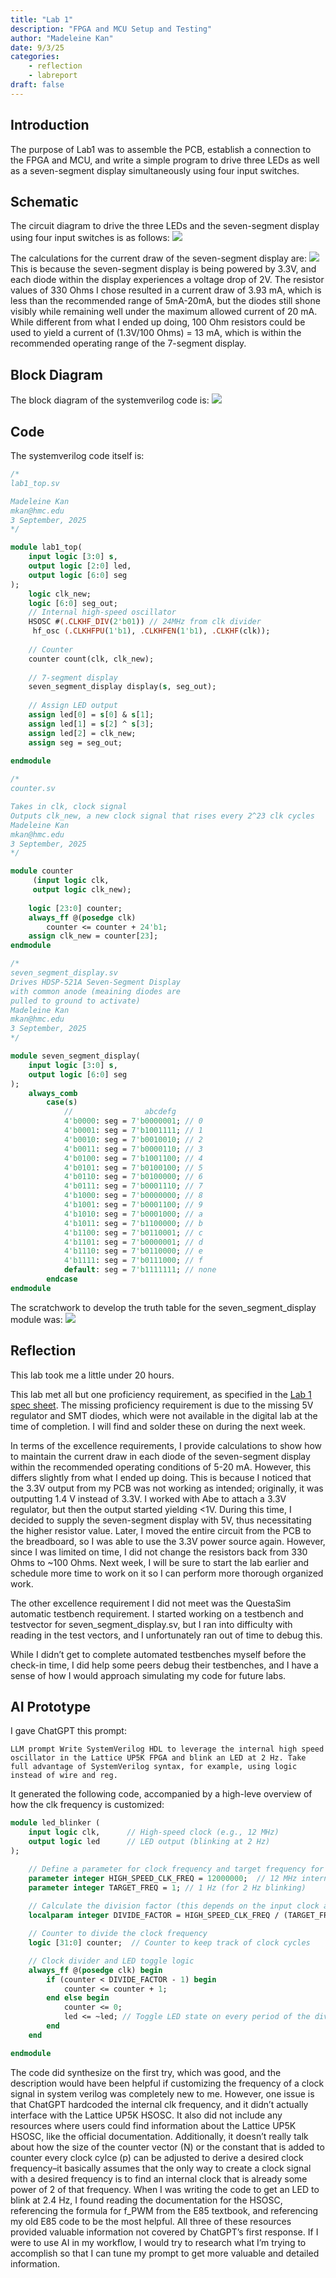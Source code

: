 ```yaml
---
title: "Lab 1"
description: "FPGA and MCU Setup and Testing"
author: "Madeleine Kan"
date: 9/3/25
categories:
    - reflection
    - labreport
draft: false
---
```

## Introduction
The purpose of Lab1 was to assemble the PCB, establish a connection to the FPGA and MCU, and write a simple program to
drive three LEDs as well as a seven-segment display simultaneously using four input switches.

## Schematic
The circuit diagram to drive the three LEDs and the seven-segment display using four input switches is as follows:
![](images\lab1_schematics.png)

The calculations for the current draw of the seven-segment display are:
![](images\lab1_current_calcs.png)
This is because the seven-segment display is being powered by 3.3V, and each diode within the display experiences a voltage drop of 2V. The resistor values of 330 Ohms I chose resulted in a current draw of 3.93 mA, which is less than the recommended range of 5mA-20mA, but the diodes still shone visibly while remaining well under the maximum allowed current of 20 mA. While different from what I ended up doing, 100 Ohm resistors could be used to yield a current of (1.3V/100 Ohms) = 13 mA, which is within the recommended operating range of the 7-segment display.

## Block Diagram
The block diagram of the systemverilog code is:
![](images\lab1_block_diagram.png)

## Code
The systemverilog code itself is:
``` systemverilog
/*
lab1_top.sv

Madeleine Kan
mkan@hmc.edu
3 September, 2025
*/

module lab1_top(
	input logic [3:0] s,
	output logic [2:0] led,
	output logic [6:0] seg
);
	logic clk_new;
	logic [6:0] seg_out;
	// Internal high-speed oscillator
	HSOSC #(.CLKHF_DIV(2'b01)) // 24MHz from clk divider
	 hf_osc (.CLKHFPU(1'b1), .CLKHFEN(1'b1), .CLKHF(clk));
	
	// Counter
	counter count(clk, clk_new);
	
	// 7-segment display
	seven_segment_display display(s, seg_out);
	
	// Assign LED output
	assign led[0] = s[0] & s[1];
	assign led[1] = s[2] ^ s[3];
	assign led[2] = clk_new;
	assign seg = seg_out;
	
endmodule

/*
counter.sv

Takes in clk, clock signal
Outputs clk_new, a new clock signal that rises every 2^23 clk cycles
Madeleine Kan
mkan@hmc.edu
3 September, 2025
*/

module counter
	 (input logic clk,
	 output logic clk_new);
	 
	logic [23:0] counter;
	always_ff @(posedge clk)
		counter <= counter + 24'b1;
	assign clk_new = counter[23];
endmodule

/*
seven_segment_display.sv
Drives HDSP-521A Seven-Segment Display
with common anode (meaining diodes are
pulled to ground to activate)
Madeleine Kan
mkan@hmc.edu
3 September, 2025
*/

module seven_segment_display(
	input logic [3:0] s,
	output logic [6:0] seg
);
	always_comb
		case(s) 
			//				  abcdefg
			4'b0000: seg = 7'b0000001; // 0
			4'b0001: seg = 7'b1001111; // 1
			4'b0010: seg = 7'b0010010; // 2
			4'b0011: seg = 7'b0000110; // 3
			4'b0100: seg = 7'b1001100; // 4
			4'b0101: seg = 7'b0100100; // 5
			4'b0110: seg = 7'b0100000; // 6
			4'b0111: seg = 7'b0001110; // 7
			4'b1000: seg = 7'b0000000; // 8
			4'b1001: seg = 7'b0001100; // 9
			4'b1010: seg = 7'b0001000; // a
			4'b1011: seg = 7'b1100000; // b
			4'b1100: seg = 7'b0110001; // c
			4'b1101: seg = 7'b0000001; // d
			4'b1110: seg = 7'b0110000; // e
			4'b1111: seg = 7'b0111000; // f
			default: seg = 7'b1111111; // none
		endcase
endmodule
```

The scratchwork to develop the truth table for the seven_segment_display module was:
![](images\seven_segment_display_work.png)

## Reflection

This lab took me a little under 20 hours.

This lab met all but one proficiency requirement, as specified in the [Lab 1 spec sheet](https://hmc-e155.github.io/lab/lab1/specs.html). The missing proficiency requirement is due to the missing 5V regulator and SMT diodes, which were not available in the digital lab at the time of completion. I will find and solder these on during the next week.

In terms of the excellence requirements, I provide calculations to show how to maintain the current draw in each diode of the seven-segment display within the recommended operating conditions of 5-20 mA. However, this differs slightly from what I ended up doing. This is because I noticed that the 3.3V output from my PCB was not working as intended; originally, it was outputting 1.4 V instead of 3.3V. I worked with Abe to attach a 3.3V regulator, but then the output started yielding <1V. During this time, I decided to supply the seven-segment display with 5V, thus necessitating the higher resistor value. Later, I moved the entire circuit from the PCB to the breadboard, so I was able to use the 3.3V power source again. However, since I was limited on time, I did not change the resistors back from 330 Ohms to ~100 Ohms. Next week, I will be sure to start the lab earlier and schedule more time to work on it so I can perform more thorough organized work.

The other excellence requirement I did not meet was the QuestaSim automatic testbench requirement. I started working on a testbench and testvector for seven_segment_display.sv, but I ran into difficulty with reading in the test vectors, and I unfortunately ran out of time to debug this.

While I didn't get to complete automated testbenches myself before the check-in time, I did help some peers debug their testbenches, and I have a sense of how I would approach simulating my code for future labs.

## AI Prototype
I gave ChatGPT this prompt:

```LLM prompt
Write SystemVerilog HDL to leverage the internal high speed oscillator in the Lattice UP5K FPGA and blink an LED at 2 Hz. Take full advantage of SystemVerilog syntax, for example, using logic instead of wire and reg.
```

It generated the following code, accompanied by a high-leve overview of how the clk frequency is customized:

```systemverilog
module led_blinker (
    input logic clk,      // High-speed clock (e.g., 12 MHz)
    output logic led      // LED output (blinking at 2 Hz)
);

    // Define a parameter for clock frequency and target frequency for blinking
    parameter integer HIGH_SPEED_CLK_FREQ = 12000000;  // 12 MHz internal oscillator
    parameter integer TARGET_FREQ = 1; // 1 Hz (for 2 Hz blinking)
    
    // Calculate the division factor (this depends on the input clock and target frequency)
    localparam integer DIVIDE_FACTOR = HIGH_SPEED_CLK_FREQ / (TARGET_FREQ * 2); // Divide by 2 for full period

    // Counter to divide the clock frequency
    logic [31:0] counter;  // Counter to keep track of clock cycles

    // Clock divider and LED toggle logic
    always_ff @(posedge clk) begin
        if (counter < DIVIDE_FACTOR - 1) begin
            counter <= counter + 1;
        end else begin
            counter <= 0;
            led <= ~led; // Toggle LED state on every period of the divided clock
        end
    end

endmodule
```

The code did synthesize on the first try, which was good, and the description would have been helpful if customizing the frequency of a clock signal in system verilog was completely new to me. However, one issue is that ChatGPT hardcoded the internal clk frequency, and it didn't actually interface with the Lattice UP5K HSOSC. It also did not include any resources where users could find information about the Lattice UP5K HSOSC, like the official documentation. Additionally, it doesn't really talk about how the size of the counter vector (N) or the constant that is added to counter every clock cylce (p) can be adjusted to derive a desired clock frequency--it basically assumes that the only way to create a clock signal with a desired frequency is to find an internal clock that is already some power of 2 of that frequency. When I was writing the code to get an LED to blink at 2.4 Hz, I found reading the documentation for the HSOSC, referencing the formula for f_PWM from the E85 textbook, and referencing my old E85 code to be the most helpful. All three of these resources provided valuable information not covered by ChatGPT's first response. If I were to use AI in my workflow, I would try to research what I'm trying to accomplish so that I can tune my prompt to get more valuable and detailed information.

